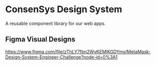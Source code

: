 
<Meta title="Welcome" />

# ConsenSys Design System

A reusable component library for our web apps.

## Figma Visual Designs
https://www.figma.com/file/zThLY7fbn2WvKEMlKGDYmy/MetaMask-Design-System-Engineer-Challenge?node-id=0%3A1